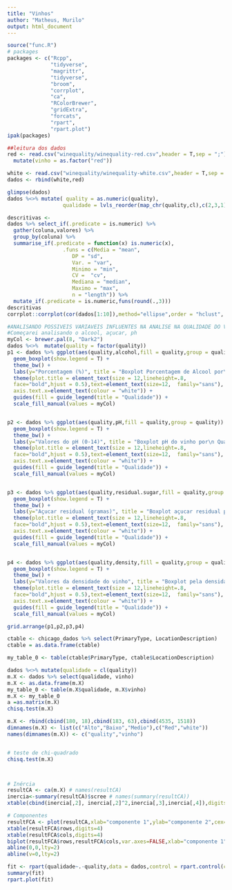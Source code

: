 ```yaml
---
title: "Vinhos"
author: "Matheus, Murilo"
output: html_document
---
```


```r
source("func.R")
# packages
packages <- c("Rcpp",
              "tidyverse",
              "magrittr",
              "tidyverse",
              "broom",
              "corrplot",
              "ca",
              "RColorBrewer",
              "gridExtra",
              "forcats",
              "rpart",
              "rpart.plot")
ipak(packages)

```

```r
##leitura dos dados
red <- read.csv("winequality/winequality-red.csv",header = T,sep = ";") %>% 
  mutate(vinho = as.factor("red"))

white <- read.csv("winequality/winequality-white.csv",header = T,sep = ";") %>% mutate(vinho =as.factor("white"))
dados <- rbind(white,red)

```

```r
glimpse(dados)
dados %<>% mutate( quality = as.numeric(quality),
                  qualidade = lvls_reorder(map_chr(quality,cl),c(2,3,1)))

descritivas <- 
dados %>% select_if(.predicate = is.numeric) %>% 
  gather(coluna,valores) %>% 
  group_by(coluna) %>% 
  summarise_if(.predicate = function(x) is.numeric(x),
                  .funs = c(Media = "mean",
                     DP = "sd",
                     Var. = "var",
                     Minimo = "min",
                     CV =  "cv",
                     Mediana = "median",
                     Maximo = "max",
                     n = "length")) %>% 
  mutate_if(.predicate = is.numeric,funs(round(.,3)))
descritivas
corrplot::corrplot(cor(dados[1:10]),method="ellipse",order = "hclust", addrect=NULL)
```


```r
#ANALISANDO POSSIVEIS VARIAVEIS INFLUENTES NA ANALISE NA QUALIDADE DO VINHO
#Começarei analisando o alcool, açucar, ph
myCol <- brewer.pal(8, "Dark2")
dados %<>%  mutate(quality = factor(quality))
p1 <- dados %>% ggplot(aes(quality,alcohol,fill = quality,group = quality)) +
  geom_boxplot(show.legend = T) +
  theme_bw() +
  labs(y="Porcentagem (%)", title = "Boxplot Porcentagem de Alcool por\n Qualidade") +
  theme(plot.title = element_text(size = 12,lineheight=.8,  
  face="bold",hjust = 0.5),text=element_text(size=12,  family="sans"),
  axis.text.x=element_text(colour = "white")) +
  guides(fill = guide_legend(title = "Qualidade")) +
  scale_fill_manual(values = myCol) 


p2 <- dados %>% ggplot(aes(quality,pH,fill = quality,group = quality)) +
  geom_boxplot(show.legend = T) +
  theme_bw() +
  labs(y="Valores do pH (0-14)", title = "Boxplot pH do vinho por\n Qualidade") +
  theme(plot.title = element_text(size = 12,lineheight=.8,  
  face="bold",hjust = 0.5),text=element_text(size=12,  family="sans"),
  axis.text.x=element_text(colour = "white")) +
  guides(fill = guide_legend(title = "Qualidade")) +
  scale_fill_manual(values = myCol) 


p3 <- dados %>% ggplot(aes(quality,residual.sugar,fill = quality,group = quality)) +
  geom_boxplot(show.legend = T) +
  theme_bw() +
  labs(y="Açucar residual (gramas)", title = "Boxplot açucar residual por\n Qualidade") +
  theme(plot.title = element_text(size = 12,lineheight=.8,  
  face="bold",hjust = 0.5),text=element_text(size=12,  family="sans"),
  axis.text.x=element_text(colour = "white")) +
  guides(fill = guide_legend(title = "Qualidade")) +
  scale_fill_manual(values = myCol) 


p4 <- dados %>% ggplot(aes(quality,density,fill = quality,group = quality)) +
  geom_boxplot(show.legend = T) +
  theme_bw() +
  labs(y="Valores da densidade do vinho", title = "Boxplot pela densidade do vinho por\n Qualidade") +
  theme(plot.title = element_text(size = 12,lineheight=.8,  
  face="bold",hjust = 0.5),text=element_text(size=12,  family="sans"),
  axis.text.x=element_text(colour = "white")) +
  guides(fill = guide_legend(title = "Qualidade")) +
  scale_fill_manual(values = myCol) 

grid.arrange(p1,p2,p3,p4)
```



























```r


ctable <- chicago_dados %>% select(PrimaryType, LocationDescription)
ctable = as.data.frame(ctable)

my_table_0 <- table(ctable$PrimaryType, ctable$LocationDescription)

dados %<>% mutate(qualidade = cl(quality))
m.X <- dados %>% select(qualidade, vinho) 
m.X <- as.data.frame(m.X)
my_table_0 <- table(m.X$qualidade, m.X$vinho)
m.X <- my_table_0
a =as.matrix(m.X)
chisq.test(m.X)

m.X <- rbind(cbind(180, 18),cbind(183, 63),cbind(4535, 1518))
dimnames(m.X) <- list(c("Alto","Baixo","Medio"),c("Red","white"))
names(dimnames(m.X)) <- c("quality","vinho")


# teste de chi-quadrado
chisq.test(m.X)



# Inércia
resultCA <- ca(m.X) # names(resultCA)
inercia<-summary(resultCA)$scree # names(summary(resultCA))
xtable(cbind(inercia[,2], inercia[,2]^2,inercia[,3],inercia[,4]),digits=4)

# Componentes
resultFCA <- plot(resultCA,xlab="componente 1",ylab="componente 2",cex=1.2)
xtable(resultFCA$rows,digits=4)
xtable(resultFCA$cols,digits=4)
biplot(resultFCA$rows,resultFCA$cols,var.axes=FALSE,xlab="componente 1", ylab="componente 2",cex=1.2,xlim=c(-0.9,0.5))
abline(0,0,lty=2)
abline(v=0,lty=2)

```


```r

fit <- rpart(qualidade~.-quality,data = dados,control = rpart.control(cp= 0,minsplit= 50))
summary(fit)
rpart.plot(fit)
```

